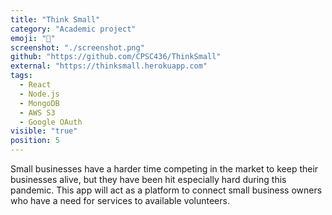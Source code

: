 ```yaml
---
title: "Think Small"
category: "Academic project"
emoji: "📓"
screenshot: "./screenshot.png"
github: "https://github.com/CPSC436/ThinkSmall"
external: "https://thinksmall.herokuapp.com"
tags:
  - React
  - Node.js
  - MongoDB
  - AWS S3
  - Google OAuth
visible: "true"
position: 5
---
```


Small businesses have a harder time competing in the market to keep their businesses alive, but they have been hit especially hard during this pandemic. This app will act as a platform to connect small business owners who have a need for services to available volunteers.
